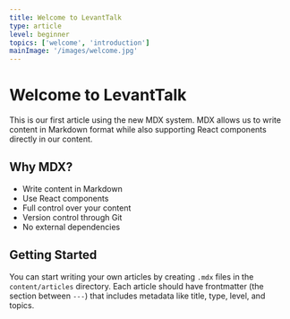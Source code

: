 ```yaml
---
title: Welcome to LevantTalk
type: article
level: beginner
topics: ['welcome', 'introduction']
mainImage: '/images/welcome.jpg'
---
```


# Welcome to LevantTalk

This is our first article using the new MDX system. MDX allows us to write content in Markdown format while also supporting React components directly in our content.

## Why MDX?

- Write content in Markdown
- Use React components
- Full control over your content
- Version control through Git
- No external dependencies

## Getting Started

You can start writing your own articles by creating `.mdx` files in the `content/articles` directory. Each article should have frontmatter (the section between `---`) that includes metadata like title, type, level, and topics.

